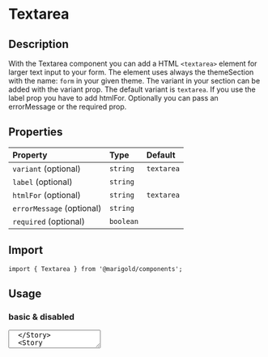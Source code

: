 
<Meta title="Components/Form/Textarea" />

# Textarea

## Description

With the Textarea component you can add a HTML `<textarea>` element for larger text input to your form.
The element uses always the themeSection with the name: `form` in your given theme. The variant in your section can be added with the variant prop. The default variant is `textarea`.
If you use the label prop you have to add htmlFor. Optionally you can pass an errorMessage or the required prop.

## Properties

| Property                  | Type      | Default    |
| :------------------------ | :-------- | :--------- |
| `variant` (optional)      | `string`  | `textarea` |
| `label` (optional)        | `string`  |            |
| `htmlFor` (optional)      | `string`  | `textarea` |
| `errorMessage` (optional) | `string`  |            |
| `required` (optional)     | `boolean` |            |

## Import

```tsx
import { Textarea } from '@marigold/components';
```

## Usage

### basic & disabled

<Canvas>
  <Story name="Textarea">
    <Textarea placeholder="Placeholder" />
  </Story>
  <Story name="Textarea disabled">
    <Textarea placeholder="Placeholder disabled" disabled />
  </Story>
</Canvas>

### labeled & required

<Canvas>
  <Story name="Textarea label">
    <Textarea label="Labeled" htmlfor="label" />
  </Story>
  <Story name="Textarea required">
    <Textarea label="Required" htmlfor="required" required />
  </Story>
</Canvas>

### with error

<Canvas>
  <Story name="Textarea error">
    <Textarea
      label="Required with error"
      htmlfor="error"
      required
      errorMessage="Oh no, we have an error!"
    />
  </Story>
</Canvas>

